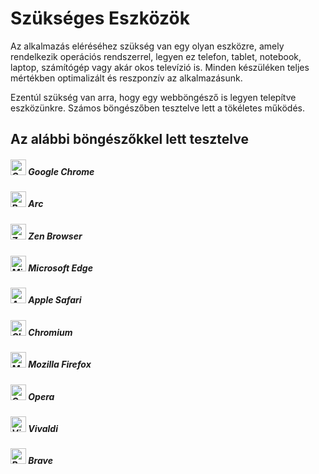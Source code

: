 # Szükséges Eszközök

Az alkalmazás eléréséhez szükség van egy olyan eszközre, amely rendelkezik operációs rendszerrel, legyen ez telefon, tablet, notebook, laptop, számítógép vagy akár okos televízió is. Minden készüléken teljes mértékben optimalizált és reszponzív az alkalmazásunk.

Ezentúl szükség van arra, hogy egy webböngésző is legyen telepítve eszközünkre. Számos böngészőben tesztelve lett a tökéletes működés.

## Az alábbi böngészőkkel lett tesztelve

##### <img src="https://raw.githubusercontent.com/github/explore/002d791bc68a86506b1bb7a3332bb6ba8e1d1891/topics/chrome/chrome.png" alt="Google Chrome" width="25" height="25" className="mr-1 rounded-sm inline align-middle" /> <span className="align-middle">Google Chrome</span>

##### <img src="https://raw.githubusercontent.com/gist/PonomareVlad/f7a37bce6ff2dc19971c681269a30b26/raw/6ead3403e203db1c9ea195b57f6026f1d498e7dc/arc.svg" alt="Browser" width="25" height="25" className="mr-1 rounded-sm inline align-middle" /> <span className="align-middle">Arc</span>

##### <img src="https://raw.githubusercontent.com/zen-browser/.github/main/profile/logo-black.png" alt="Zen Browser" width="25" height="25" className="mr-1 rounded-sm inline align-middle" /> <span className="align-middle">Zen Browser</span>

##### <img src="https://avatars.githubusercontent.com/u/11354582?s=200&v=4" alt="Microsoft Edge" width="25" height="25" className="mr-1 rounded-sm inline align-middle" /> <span className="align-middle">Microsoft Edge</span>

##### <img src="https://upload.wikimedia.org/wikipedia/commons/thumb/5/52/Safari_browser_logo.svg/234px-Safari_browser_logo.svg.png" alt="Apple Safari" width="25" height="25" className="mr-1 rounded-sm inline align-middle" /> <span className="align-middle">Apple Safari</span>

##### <img src="https://www.chromium.org/_assets/icon-chromium-96.png" alt="Chromium" width="25" height="25" className="mr-1 rounded-sm inline align-middle" /> <span className="align-middle">Chromium</span>

##### <img src="https://upload.wikimedia.org/wikipedia/commons/thumb/a/a0/Firefox_logo%2C_2019.svg/220px-Firefox_logo%2C_2019.svg.png" alt="Mozilla Firefox" width="25" height="25" className="mr-1 rounded-sm inline align-middle" /> <span className="align-middle">Mozilla Firefox</span>

##### <img src="https://upload.wikimedia.org/wikipedia/commons/thumb/4/49/Opera_2015_icon.svg/1200px-Opera_2015_icon.svg.png" alt="Opera" width="25" height="25" className="mr-1 rounded-sm inline align-middle" /> <span className="align-middle">Opera</span>

##### <img src="https://upload.wikimedia.org/wikipedia/commons/thumb/e/e4/Vivaldi_web_browser_logo.svg/1026px-Vivaldi_web_browser_logo.svg.png" alt="Vivaldi" width="25" height="25" className="mr-1 rounded-sm inline align-middle" /> <span className="align-middle">Vivaldi</span>

##### <img src="https://avatars.githubusercontent.com/u/12301619?s=200&v=4" alt="Brave" width="25" height="25" className="mr-1 rounded-sm inline align-middle" /> <span className="align-middle">Brave</span>